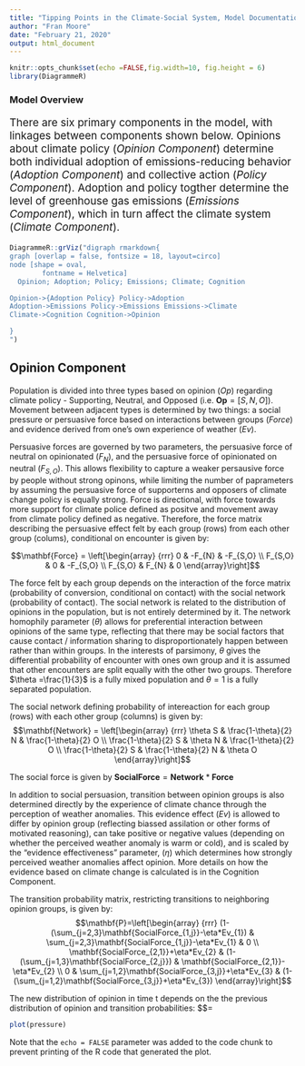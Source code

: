 ```yaml
---
title: "Tipping Points in the Climate-Social System, Model Documentation"
author: "Fran Moore"
date: "February 21, 2020"
output: html_document
---
```


```r
knitr::opts_chunk$set(echo =FALSE,fig.width=10, fig.height = 6)
library(DiagrammeR)
```

### Model Overview

<p style="font-size:14pt">There are six primary components in the model, with linkages between components shown below. Opinions about climate policy (*Opinion Component*) determine both individual adoption of emissions-reducing behavior (*Adoption Component*) and collective action (*Policy Component*). Adoption and policy togther determine the level of greenhouse gas emissions (*Emissions Component*), which in turn affect the climate system (*Climate Component*).</p>
```r
DiagrammeR::grViz("digraph rmarkdown{
graph [overlap = false, fontsize = 18, layout=circo]
node [shape = oval,
        fontname = Helvetica]
  Opinion; Adoption; Policy; Emissions; Climate; Cognition

Opinion->{Adoption Policy} Policy->Adoption
Adoption->Emissions Policy->Emissions Emissions->Climate
Climate->Cognition Cognition->Opinion

}
")
```

## Opinion Component

<p style="font-size:14pt">Population is divided into three types based on opinion ($Op$) regarding climate policy - Supporting, Neutral, and Opposed (i.e. $\mathbf{Op} = \left[S,N,O\right]$). Movement between adjacent types is determined by two things: a social pressure or persuasive force based on interactions between groups ($Force$) and evidence derived from one's own experience of weather ($Ev$). 

Persuasive forces are governed by two parameters, the persuasive force of neutral on opinionated ($F_{N}$), and the persuasive force of opinionated on neutral ($F_{S,O}$). This allows flexibility to capture a weaker persausive force by people without strong opinons, while limiting the number of paprameters by assuming the persuasive force of supporterns and opposers of climate change policy is equally strong. Force is directional, with force towards more support for climate police defined as positve and movement away from climate policy defined as negative. Therefore, the force matrix describing the persuasive effect felt by each group (rows) from each other group (colums), conditional on encounter is given by:</p>
$$\mathbf{Force} = \left[\begin{array}
{rrr}
0 & -F_{N} & -F_{S,O} \\
F_{S,O} & 0 & -F_{S,O} \\
F_{S,O} & F_{N} & 0
\end{array}\right]$$


The force felt by each group depends on the interaction of the force matrix (probability of conversion, conditional on contact) with the social network (probability of contact). The social network is related to the distribution of opinions in the population, but is not entirely determined by it. The network homophily parameter ($\theta$) allows for preferential interaction between opinions of the same type, reflecting that there may be social factors that cause contact / information sharing to disproportionately happen between rather than within groups. In the interests of parsimony, $\theta$ gives the differential probability of encounter with ones own group and it is assumed that other encounters are split equally with the other two groups. Therefore $\theta =\frac{1}{3}$ is a fully mixed population and $\theta =1$ is a fully separated population. 

The social network defining probability of intereaction for each group (rows) with each other group (columns) is given by:
$$\mathbf{Network} = \left[\begin{array}
{rrr}
\theta S & \frac{1-\theta}{2} N & \frac{1-\theta}{2} O \\
\frac{1-\theta}{2} S & \theta N & \frac{1-\theta}{2} O \\
\frac{1-\theta}{2} S & \frac{1-\theta}{2} N & \theta O
\end{array}\right]$$

The social force is given by $\mathbf{SocialForce}=\mathbf{Network}*\mathbf{Force}$

In addition to social persuasion, transition between opinion groups is also determined directly by the experience of climate chance through the perception of weather anomalies. This evidence effect ($Ev$) is allowed to differ by opinion group (reflecting biassed assilation or other forms of motivated reasoning), can take positive or negative values (depending on whether the perceived weather anomaly is warm or cold), and is scaled by the "evidence effectiveness" parameter, ($\eta$) which determines how strongly perceived weather anomalies affect opinion. More details on how the evidence based on climate change is calculated is in the Cognition Component.

The transition probability matrix, restricting transitions to neighboring opinion groups, is given by:
$$\mathbf{P}=\left[\begin{array}
{rrr}
(1-(\sum_{j=2,3}\mathbf{SocialForce_{1,j}}-\eta*Ev_{1}) & \sum_{j=2,3}\mathbf{SocialForce_{1,j}}-\eta*Ev_{1} & 0 \\
\mathbf{SocialForce_{2,1}}+\eta*Ev_{2} & (1-(\sum_{j=1,3}\mathbf{SocialForce_{2,j}}) & \mathbf{SocialForce_{2,1}}-\eta*Ev_{2} \\
0 &  \sum_{j=1,2}\mathbf{SocialForce_{3,j}}+\eta*Ev_{3} & (1-(\sum_{j=1,2}\mathbf{SocialForce_{3,j}}+\eta*Ev_{3})
\end{array}\right]$$

The new distribution of opinion in time t depends on the the previous distribution of opinion and transition probabilities:
$$\mathbf{Op_{t}}=







```r
plot(pressure)
```

Note that the `echo = FALSE` parameter was added to the code chunk to prevent printing of the R code that generated the plot.
